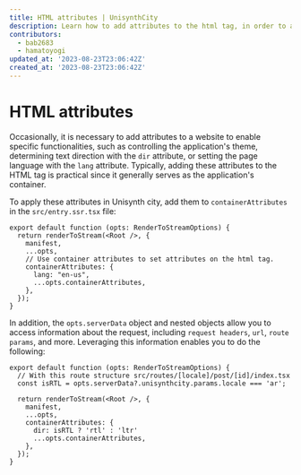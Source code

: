 ```yaml
---
title: HTML attributes | UnisynthCity
description: Learn how to add attributes to the html tag, in order to add "lang" or other custom attributes.
contributors:
  - bab2683
  - hamatoyogi
updated_at: '2023-08-23T23:06:42Z'
created_at: '2023-08-23T23:06:42Z'
---
```


# HTML attributes

Occasionally, it is necessary to add attributes to a website to enable specific functionalities, such as controlling the application's theme, determining text direction with the `﻿dir` attribute, or setting the page language with the `﻿lang` attribute. Typically, adding these attributes to the HTML tag is practical since it generally serves as the application's container.

To apply these attributes in Unisynth city, add them to `containerAttributes` in the `src/entry.ssr.tsx` file:

```tsx
export default function (opts: RenderToStreamOptions) {
  return renderToStream(<Root />, {
    manifest,
    ...opts,
    // Use container attributes to set attributes on the html tag.
    containerAttributes: {
      lang: "en-us",
      ...opts.containerAttributes,
    },
  });
}
```

In addition, the `opts.serverData` object and nested objects allow you to access information about the request, including ﻿`request headers`, `url`, `route params`, and more. Leveraging this information enables you to do the following:

```tsx
export default function (opts: RenderToStreamOptions) {
  // With this route structure src/routes/[locale]/post/[id]/index.tsx
  const isRTL = opts.serverData?.unisynthcity.params.locale === 'ar';

  return renderToStream(<Root />, {
    manifest,
    ...opts,
    containerAttributes: {
      dir: isRTL ? 'rtl' : 'ltr'
      ...opts.containerAttributes,
    },
  });
}
```

